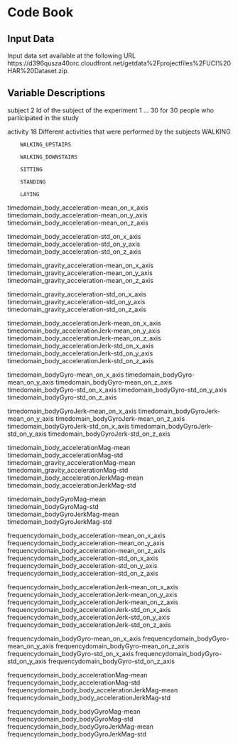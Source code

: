 # Code Book

## Input Data
Input data set available at the following URL
   https://d396qusza40orc.cloudfront.net/getdata%2Fprojectfiles%2FUCI%20HAR%20Dataset.zip.

## Variable Descriptions
subject		2
	Id of the subject of the experiment
		1 ... 30 for 30 people who participated in the study

activity	18
	Different activities that were performed by the subjects
		WALKING

		WALKING_UPSTAIRS

		WALKING_DOWNSTAIRS

		SITTING

		STANDING

		LAYING


timedomain_body_acceleration-mean_on_x_axis
timedomain_body_acceleration-mean_on_y_axis
timedomain_body_acceleration-mean_on_z_axis

timedomain_body_acceleration-std_on_x_axis
timedomain_body_acceleration-std_on_y_axis
timedomain_body_acceleration-std_on_z_axis

timedomain_gravity_acceleration-mean_on_x_axis
timedomain_gravity_acceleration-mean_on_y_axis
timedomain_gravity_acceleration-mean_on_z_axis

timedomain_gravity_acceleration-std_on_x_axis
timedomain_gravity_acceleration-std_on_y_axis
timedomain_gravity_acceleration-std_on_z_axis

timedomain_body_accelerationJerk-mean_on_x_axis
timedomain_body_accelerationJerk-mean_on_y_axis
timedomain_body_accelerationJerk-mean_on_z_axis
timedomain_body_accelerationJerk-std_on_x_axis
timedomain_body_accelerationJerk-std_on_y_axis
timedomain_body_accelerationJerk-std_on_z_axis

timedomain_bodyGyro-mean_on_x_axis
timedomain_bodyGyro-mean_on_y_axis
timedomain_bodyGyro-mean_on_z_axis
timedomain_bodyGyro-std_on_x_axis
timedomain_bodyGyro-std_on_y_axis
timedomain_bodyGyro-std_on_z_axis

timedomain_bodyGyroJerk-mean_on_x_axis
timedomain_bodyGyroJerk-mean_on_y_axis
timedomain_bodyGyroJerk-mean_on_z_axis
timedomain_bodyGyroJerk-std_on_x_axis
timedomain_bodyGyroJerk-std_on_y_axis
timedomain_bodyGyroJerk-std_on_z_axis

timedomain_body_accelerationMag-mean
timedomain_body_accelerationMag-std
timedomain_gravity_accelerationMag-mean
timedomain_gravity_accelerationMag-std              
timedomain_body_accelerationJerkMag-mean            
timedomain_body_accelerationJerkMag-std             

timedomain_bodyGyroMag-mean                         
timedomain_bodyGyroMag-std                          
timedomain_bodyGyroJerkMag-mean                     
timedomain_bodyGyroJerkMag-std                      

frequencydomain_body_acceleration-mean_on_x_axis
frequencydomain_body_acceleration-mean_on_y_axis
frequencydomain_body_acceleration-mean_on_z_axis
frequencydomain_body_acceleration-std_on_x_axis
frequencydomain_body_acceleration-std_on_y_axis
frequencydomain_body_acceleration-std_on_z_axis

frequencydomain_body_accelerationJerk-mean_on_x_axis
frequencydomain_body_accelerationJerk-mean_on_y_axis
frequencydomain_body_accelerationJerk-mean_on_z_axis
frequencydomain_body_accelerationJerk-std_on_x_axis
frequencydomain_body_accelerationJerk-std_on_y_axis
frequencydomain_body_accelerationJerk-std_on_z_axis

frequencydomain_bodyGyro-mean_on_x_axis
frequencydomain_bodyGyro-mean_on_y_axis
frequencydomain_bodyGyro-mean_on_z_axis
frequencydomain_bodyGyro-std_on_x_axis
frequencydomain_bodyGyro-std_on_y_axis
frequencydomain_bodyGyro-std_on_z_axis

frequencydomain_body_accelerationMag-mean
frequencydomain_body_accelerationMag-std
frequencydomain_body_body_accelerationJerkMag-mean
frequencydomain_body_body_accelerationJerkMag-std

frequencydomain_body_bodyGyroMag-mean
frequencydomain_body_bodyGyroMag-std
frequencydomain_body_bodyGyroJerkMag-mean
frequencydomain_body_bodyGyroJerkMag-std